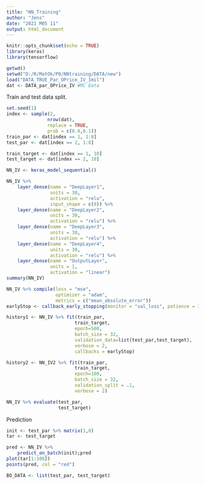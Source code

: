 ```yaml
---
title: "NN_Training"
author: "Jens"
date: "2021 M05 11"
output: html_document
---
```


```r
knitr::opts_chunk$set(echo = TRUE)
library(keras)
library(tensorflow)
```

```r
getwd()
setwd("D:/R/MatOk/P8/NNtraining/DATA/new")
load("DATA_TRUE_Par_OPrice_IV_1mil")
dat <- DATA_par_OPrice_IV #MC Data
```

Train and test data split.
```r
set.seed(1)
index <- sample(2,
               nrow(dat),
               replace = TRUE,
               prob = c(0.9,0.1))
train_par <- dat[index == 1, 1:8]
test_par <- dat[index == 2, 1:8]
```
```r
train_target <- dat[index == 1, 10]
test_target <- dat[index == 2, 10]
```



```r
NN_IV <- keras_model_sequential()

NN_IV %>% 
    layer_dense(name = "DeepLayer1",
                units = 30,
                activation = "relu",
                input_shape = c(8)) %>%
    layer_dense(name = "DeepLayer2",
                units = 30,
                activation = "relu") %>%
    layer_dense(name = "DeepLayer3",
                units = 30,
                activation = "relu") %>%
    layer_dense(name = "DeepLayer4",
                units = 30,
                activation = "relu") %>%
    layer_dense(name = "OutputLayer",
                units = 1,
                activation = "linear")
summary(NN_IV)
```

```r
NN_IV %>% compile(loss = "mse",
                  optimizer = "adam",
                  metrics = c("mean_absolute_error"))
earlyStop <- callback_early_stopping(monitor = "val_loss", patience = 30)
```

```r
history1 <- NN_IV %>% fit(train_par,
                         train_target,
                         epoch=500,
                         batch_size = 32,
                         validation_data=list(test_par,test_target),
                         verbose = 2,
                         callbacks = earlyStop)

history2 <- NN_IV2 %>% fit(train_par,
                         train_target,
                         epoch=100,
                         batch_size = 32,
                         validation_split = .1,
                         verbose = 2)
```

```r
NN_IV %>% evaluate(test_par, 
                   test_target)

```

Prediction
```r
init <- test_par %>% matrix(1,8)
tar <- test_target

pred <- NN_IV %>% 
    predict_on_batch(init);pred
plot(tar[1:100])
points(pred, col = "red")
```

```r
BO_DATA <- list(test_par, test_target)
```

